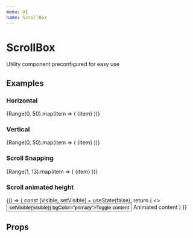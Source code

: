 ```yaml
---
menu: UI
name: ScrollBox
---
```



# ScrollBox

Utility component preconfigured for easy use

## Examples

### Horizontal

<Playground>
  <ScrollBox x bgColor="warning">
    {Range(0, 50).map(item => (
      <Paper
        bgColor="primary"
        center
        size={50}
        css={{ margin: 4, flexShrink: 0, lineHeight: '50px' }}
        key={item}
      >
        {item}
      </Paper>
    ))}
  </ScrollBox>
</Playground>

### Vertical

<Playground>
  <ScrollBox
    hideScrollbars
    y
    css={{ display: 'flex', flexDirection: 'column', width: 100, height: 200, margin: 'auto' }}
  >
    {Range(0, 50).map(item => (
      <Paper
        bgColor="success"
        center
        size={50}
        css={{ margin: 4, flexShrink: 0, lineHeight: '50px' }}
        key={item}
      >
        {item}
      </Paper>
    ))}
  </ScrollBox>
</Playground>

### Scroll Snapping

<Playground>
  <ScrollBox x hideScrollbars snap>
    {Range(1, 13).map(item => (
      <Paper
        bgColor={`color${item}`}
        center
        css={{
          flexShrink: 0,
          lineHeight: '80px',
          width: '100%',
        }}
        key={item}
      >
        {item}
      </Paper>
    ))}
  </ScrollBox>
</Playground>

### Scroll animated height

<Playground>
  {() => {
    const [visible, setVisible] = useState(false);
    return (
      <>
        <Button onClick={() => setVisible(!visible)} bgColor="primary">Toggle content</Button>
        <Divider invisible />
        <ScrollBox animateHeight visible={visible} css={{ outline: '1px dotted' }}>
          Animated content
        </ScrollBox>
      </>
    )
  }}
</Playground>

## Props

<Props of={ScrollBox} />
